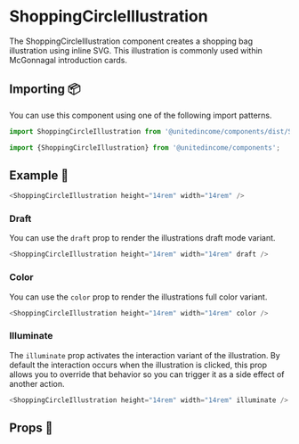 
# ShoppingCircleIllustration

The ShoppingCircleIllustration component creates a shopping bag illustration using inline SVG. This illustration is commonly used within McGonnagal introduction cards.

## Importing 📦

You can use this component using one of the following import patterns.

```javascript
import ShoppingCircleIllustration from '@unitedincome/components/dist/ShoppingCircleIllustration';
```

```javascript
import {ShoppingCircleIllustration} from '@unitedincome/components';
```

## Example 🚀

<Preview>
  <ShoppingCircleIllustration height="14rem" width="14rem" />
</Preview>

```javascript
<ShoppingCircleIllustration height="14rem" width="14rem" />
```

### Draft

You can use the `draft` prop to render the illustrations draft mode variant.

<Preview>
  <ShoppingCircleIllustration height="14rem" width="14rem" draft />
</Preview>

```javascript
<ShoppingCircleIllustration height="14rem" width="14rem" draft />
```

### Color

You can use the `color` prop to render the illustrations full color variant.

<Preview>
  <ShoppingCircleIllustration height="14rem" width="14rem" color />
</Preview>

```javascript
<ShoppingCircleIllustration height="14rem" width="14rem" color />
```

### Illuminate

The `illuminate` prop activates the interaction variant of the illustration. By default the interaction occurs when the illustration is clicked, this prop allows you to override that behavior so you can trigger it as a side effect of another action.

<Preview>
  <ShoppingCircleIllustration height="14rem" width="14rem" illuminate />
</Preview>

```javascript
<ShoppingCircleIllustration height="14rem" width="14rem" illuminate />
```

## Props 🔧

<Props of={ShoppingCircleIllustration} />
